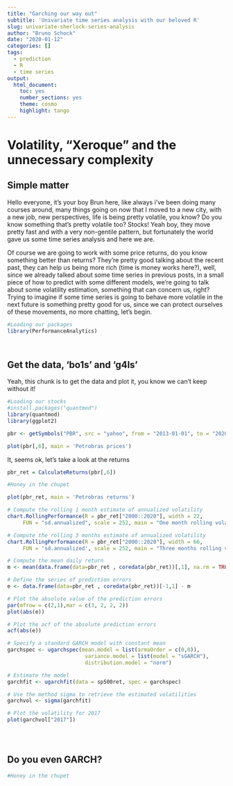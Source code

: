 ---
title: "Garching our way out"
subtitle: 'Univariate time series analysis with our beloved R'
slug: univariate-sherlock-series-analysis
author: "Bruno Schock"
date: "2020-01-12"
categories: []
tags: 
  - prediction
  - R
  - time series
output:
  html_document:
    toc: yes
    number_sections: yes
    theme: cosmo
    highlight: tango
---




# **Volatility, "Xeroque" and the unnecessary complexity**

## **Simple matter**
 
Hello everyone, it's your boy Brun here, like always i've been doing many courses around, many things going on now that I moved to a new city, with a new job, new perspectives, life is being pretty volatile, you know? Do you know something that's pretty volatile too? Stocks! Yeah boy, they move pretty fast and with a very non-gentile pattern, but fortunately the world gave us some time series analysis and here we are.

Of course we are going to work with some price returns, do you know something better than returns? They're pretty good talking about the recent past, they can help us being more rich (time is money works here?), well, since we already talked about some time series in previous posts, in a small piece of how to predict with some different models, we're going to talk about some volatility estimation, something that can concern us, right? Trying to imagine if some time series is going to behave more volatile in the next future is something pretty good for us, since we can protect ourselves of these movements, no more chatting, let's begin. 
 

```{r, include=TRUE, message=FALSE, warning=FALSE}
#Loading our packages
library(PerformanceAnalytics)




```



## **Get the data, 'bo1s' and 'g4ls'**

Yeah, this chunk is to get the data and plot it, you know we can't keep without it!


```{r, include=TRUE, message=FALSE, warning=FALSE}
#Loading our stocks
#install.packages("quantmod")
library(quantmod)
library(ggplot2)

pbr <- getSymbols("PBR", src = "yahoo", from = "2013-01-01", to = "2020-01-01", auto.assign = FALSE)
```

```{r, echo=FALSE}

plot(pbr[,6], main = 'Petrobras prices')


```



It, seems ok, let's take a look at the returns


```{r, include=TRUE, message=FALSE, warning=FALSE}

pbr_ret = CalculateReturns(pbr[,6])

#Honey in the chupet

```

```{r, echo=FALSE}

plot(pbr_ret, main = 'Petrobras returns')


```



```{r, message=FALSE, include=TRUE}


# Compute the rolling 1 month estimate of annualized volatility
chart.RollingPerformance(R = pbr_ret["2000::2020"], width = 22,
     FUN = "sd.annualized", scale = 252, main = "One month rolling volatility")

```


```{r, echo=FALSE}


# Compute the rolling 3 months estimate of annualized volatility
chart.RollingPerformance(R = pbr_ret["2000::2020"], width = 66,
     FUN = 'sd.annualized', scale = 252, main = "Three months rolling volatility")


```


```{r, message=FALSE}



# Compute the mean daily return
m <- mean(data.frame(data=pbr_ret , coredata(pbr_ret))[,1], na.rm = TRUE)

# Define the series of prediction errors
e <- data.frame(data=pbr_ret , coredata(pbr_ret))[-1,1] - m

# Plot the absolute value of the prediction errors
par(mfrow = c(2,1),mar = c(3, 2, 2, 2))
plot(abs(e))


```

```{r, message=FALSE}
# Plot the acf of the absolute prediction errors
acf(abs(e))

```


```{r, message=FALSE}





# Specify a standard GARCH model with constant mean
garchspec <- ugarchspec(mean.model = list(armaOrder = c(0,0)),
                         variance.model = list(model = "sGARCH"), 
                         distribution.model = "norm")

# Estimate the model
garchfit <- ugarchfit(data = sp500ret, spec = garchspec)

# Use the method sigma to retrieve the estimated volatilities 
garchvol <- sigma(garchfit)

# Plot the volatility for 2017
plot(garchvol["2017"])





```



## Do you even GARCH?


```{r, include=TRUE, message=FALSE, warning=FALSE}




#Honey in the chupet

```

